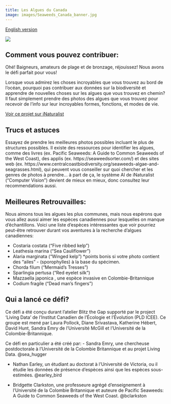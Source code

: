 ```yaml
---
title: Les Algues du Canada
image: images/Seaweeds_Canada_banner.jpg
---
```


[English version](https://pollocklab.github.io/blitz-the-gap/challenges/Seaweeds_challenge.html){.btn .btn-secondary .btn role="button"}

![](images/Seaweeds_Canada_banner.jpg){fig-align="center"}

## Comment vous pouvez contribuer:

Ohé! Baigneurs, amateurs de plage et de bronzage, réjouissez! Nous avons le défi parfait pour vous!

Lorsque vous admirez les choses incroyables que vous trouvez au bord de l’océan, pourquoi pas contribuer aux données sur la biodiversité et apprendre de nouvelles choses sur les algues que vous trouvez en chemin? Il faut simplement prendre des photos des algues que vous trouvez pour recevoir de l’info sur leur incroyables formes, fonctions, et modes de vie.

[Voir ce projet sur iNaturalist](https://inaturalist.ca/projects/blitz-the-gap-seaweeds-of-canada){.btn .btn-primary .btn role="button"}

## **Trucs et astuces**

Essayez de prendre les meilleures photos possibles incluant le plus de structures possibles. Il existe des ressources pour identifier les algues, comme des livres (ex. Pacific Seaweeds: A Guide to Common Seaweeds of the West Coast), des applis (ex. https://seaweedsorter.com/) et des sites web (ex. https://www.centralcoastbiodiversity.org/seaweeds-algae-and-seagrasses.html), qui peuvent vous conseiller sur quoi chercher et les genres de photos à prendre… à part de ça, le système AI de iNaturalist (“Computer Vision”) devient de mieux en mieux, donc consultez leur recommendations aussi.

## **Meilleures Retrouvailles:**

Nous aimons tous les algues les plus communes, mais nous espérons que vous allez aussi aimer les espèces canadiennes pour lesquelles on manque d’échantillons. Voici une liste d’espèces intéressantes que voir pourriez peut-être retrouver durant vos aventures à la recherche d’algues canadiennes:

-   Costaria costata (“Five ribbed kelp”)
-   Leathesia marina (“Sea Cauliflower”)
-   Alaria marginata (“Winged kelp”) \*points bonis si votre photo contient des “ailes” - (sporophylles) à la base du spécimen.
-   Chorda filum (“Mermaid's Tresses”)
-   Sparlingia pertusa (“Red eyelet silk”)
-   Mazzaella japonica , une espèce invasive en Colombie-Britannique
-   Codium fragile (“Dead man's fingers”)

## **Qui a lancé ce défi?**

Ce défi a été conçu durant l’atelier Blitz the Gap supporté par le project ‘Living Data’ de l’Institut Canadien de l’Écologie et l’Évolution (PLD ICEE). Ce groupe est mené par Laura Pollock, Diane Srivastava, Katherine Hébert, David Hunt, Sandra Emry de l’Université McGill et l’Université de la Colombie-Britannique.

Ce défi en particulier a été créé par: - Sandra Emry, une chercheuse postdoctorale à l’Université de la Colombie Britannique et au projet Living Data. @sea_hugger

-   Nathan Earley, un étudiant au doctorat à l’Université de Victoria, ou il étudie les données de présence d’espèces ainsi que les espèces sous-estimées. @earley_bird

-   Bridgette Clarkston, une professeure agrégé d’enseignement à l’Université de la Colombie Britannique et auteure de Pacific Seaweeds: A Guide to Common Seaweeds of the West Coast. @bclarkston
